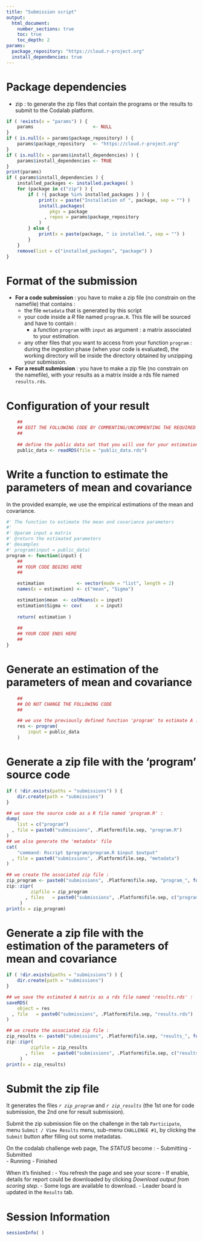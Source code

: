 ```yaml
---
title: "Submission script"
output:
  html_document:
    number_sections: true
    toc: true
    toc_depth: 2
params:
  package_repository: "https://cloud.r-project.org"
  install_dependencies: true
---
```


# Package dependencies
- zip : to generate the zip files that contain the programs or the results to submit to the Codalab platform.

```r
if ( !exists(x = "params") ) {
    params                      <- NULL
}
if ( is.null(x = params$package_repository) ) {
    params$package_repository   <- "https://cloud.r-project.org"
}
if ( is.null(x = params$install_dependencies) ) {
    params$install_dependencies <- TRUE
}
print(params)
if ( params$install_dependencies ) {
    installed_packages <- installed.packages( )
    for (package in c("zip") ) {
        if ( !{ package %in% installed_packages } ) {
            print(x = paste("Installation of ", package, sep = "") )
            install.packages(
                pkgs = package
              , repos = params$package_repository
            )
        } else {
            print(x = paste(package, " is installed.", sep = "") )
        }
    }
    remove(list = c("installed_packages", "package") )
}
```

# Format of the submission

- **For a code submission** : you have to make a zip file (no constrain on the namefile) that contains :
  - the file `metadata` that is generated by this script
  - your code inside a *R* file named `program.R`. This file will be sourced and have to contain :
    - a function `program` with `input` as argument : a matrix associated to your estimation.
  - any other files that you want to access from your function `program` : during the ingestion phase (when your code is evaluated), the working directory will be inside the directory obtained by unzipping your submission.
  
- **For a result submission** : you have to make a zip file (no constrain on the namefile), with your results as a matrix inside a rds file named `results.rds`.


# Configuration of your result

```r
    ##
    ## EDIT THE FOLLOWING CODE BY COMMENTING/UNCOMMENTING THE REQUIRED PARTS
    ##
    
    ## define the public data set that you will use for your estimation :
    public_data <- readRDS(file = "public_data.rds")
```

# Write a function to estimate the parameters of mean and covariance

In the provided example, we use the empirical estimations of the mean and covariance.

```r
#' The function to estimate the mean and covariance parameters
#'
#' @param input a matrix
#' @return the estimated parameters
#' @examples
#' program(input = public_data)
program <- function(input) {
    ##
    ## YOUR CODE BEGINS HERE
    ##

    estimation            <- vector(mode = "list", length = 2)
    names(x = estimation) <- c("mean", "Sigma")

    estimation$mean  <- colMeans(x = input)
    estimation$Sigma <- cov(     x = input)
    
    return( estimation )
    
    ##
    ## YOUR CODE ENDS HERE
    ##
}
```

# Generate an estimation of the parameters of mean and covariance

```r
    ##
    ## DO NOT CHANGE THE FOLLOWING CODE
    ##

    ## we use the previously defined function 'program' to estimate A :
    res <- program(
        input = public_data
    )
```

# Generate a zip file with the 'program' source code

```r
if ( !dir.exists(paths = "submissions") ) {
    dir.create(path = "submissions")
}

## we save the source code as a R file named 'program.R' :
dump(
    list = c("program")
  , file = paste0("submissions", .Platform$file.sep, "program.R")
)
## we also generate the 'metadata' file
cat(
    "command: Rscript $program/program.R $input $output"
  , file = paste0("submissions", .Platform$file.sep, "metadata")
)

## we create the associated zip file :
zip_program <- paste0("submissions", .Platform$file.sep, "program_", format(x = Sys.time( ), format = "%Y_%m_%d_%S"), ".zip")
zip::zipr(
         zipfile = zip_program
       , files   = paste0("submissions", .Platform$file.sep, c("program.R", "metadata") )
     )
print(x = zip_program)
```

# Generate a zip file with the estimation of the parameters of mean and covariance

```r
if ( !dir.exists(paths = "submissions") ) {
    dir.create(path = "submissions")
}

## we save the estimated A matrix as a rds file named 'results.rds' :
saveRDS(
    object = res
  , file   = paste0("submissions", .Platform$file.sep, "results.rds")
)

## we create the associated zip file :
zip_results <- paste0("submissions", .Platform$file.sep, "results_", format(x = Sys.time( ), format = "%Y_%m_%d_%S"), ".zip")
zip::zipr(
         zipfile = zip_results
       , files   = paste0("submissions", .Platform$file.sep, c("results.rds") )
     )
print(x = zip_results)
```

# Submit the zip file

It generates the files *`r zip_program`*  and *`r zip_results`*  (the 1st one for code submission, the 2nd one for result submission).

Submit the zip submission file on the challenge in the tab `Participate`, menu `Submit / View Results` menu, sub-menu `CHALLENGE #1`, by clicking the `Submit` button after filling out some metadatas.

On the codalab challenge web page, The *STATUS* become : 
  - Submitting
  - Submitted	
  - Running
  - Finished

When it's finished :
  - You refresh the page and see your score
  - If enable, details for report could be downloaded by clicking *Download output from scoring step*.
  - Some logs are available to download.
  - Leader board is updated in the `Results` tab.

# Session Information

```r
sessionInfo( )
```
